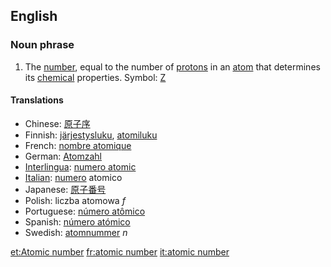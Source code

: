 ==English==
=== Noun phrase ===
#The [[number]], equal to the number of [[proton]]s in an [[atom]] that determines its [[chemical]] properties.  Symbol: [[Z]]

==== Translations ====
*Chinese: [[原子序]]
*Finnish: [[järjestysluku]], [[atomiluku]]
*French: [[nombre atomique]]
*German: [[Atomzahl]]
*[[Interlingua]]: [[numero atomic]]
*[[Italian]]: [[numero]] atomico
*Japanese: [[原子番号]]
*Polish: liczba atomowa ''f''
*Portuguese: [[número atômico]]
*Spanish: [[número atómico]]
*Swedish: [[atomnummer]] ''n''

[[et:Atomic number]]
[[fr:atomic number]]
[[it:atomic number]]